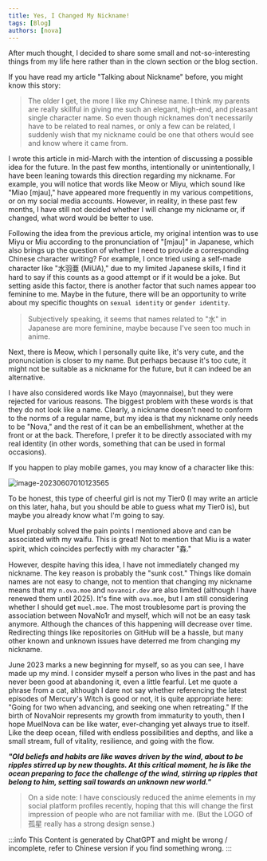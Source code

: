 ---
title: Yes, I Changed My Nickname!
tags: [Blog]
authors: [nova]
---


After much thought, I decided to share some small and not-so-interesting things from my life here rather than in the clown section or the blog section.

<!--truncate-->

If you have read my article "Talking about Nickname" before, you might know this story:

> The older I get, the more I like my Chinese name. I think my parents are really skillful in giving me such an elegant, high-end, and pleasant single character name. So even though nicknames don't necessarily have to be related to real names, or only a few can be related, I suddenly wish that my nickname could be one that others would see and know where it came from.
>

I wrote this article in mid-March with the intention of discussing a possible idea for the future. In the past few months, intentionally or unintentionally, I have been leaning towards this direction regarding my nickname. For example, you will notice that words like Meow or Miyu, which sound like "Miao [mjau]," have appeared more frequently in my various competitions, or on my social media accounts. However, in reality, in these past few months, I have still not decided whether I will change my nickname or, if changed, what word would be better to use.

Following the idea from the previous article, my original intention was to use Miyu or Miu according to the pronunciation of "[mjau]" in Japanese, which also brings up the question of whether I need to provide a corresponding Chinese character writing? For example, I once tried using a self-made character like "水羽亜 (MiUA)," due to my limited Japanese skills, I find it hard to say if this counts as a good attempt or if it would be a joke. But setting aside this factor, there is another factor that such names appear too feminine to me. Maybe in the future, there will be an opportunity to write about my specific thoughts on `sexual identity` or `gender identity`.

> Subjectively speaking, it seems that names related to "水" in Japanese are more feminine, maybe because I've seen too much in anime.

Next, there is Meow, which I personally quite like, it's very cute, and the pronunciation is closer to my name. But perhaps because it's too cute, it might not be suitable as a nickname for the future, but it can indeed be an alternative.

I have also considered words like Mayo (mayonnaise), but they were rejected for various reasons. The biggest problem with these words is that they do not look like a name. Clearly, a nickname doesn't need to conform to the norms of a regular name, but my idea is that my nickname only needs to be "Nova," and the rest of it can be an embellishment, whether at the front or at the back. Therefore, I prefer it to be directly associated with my real identity (in other words, something that can be used in formal occasions).

If you happen to play mobile games, you may know of a character like this:

![image-20230607010123565](https://cdn.ova.moe/img/image-20230607010123565.png)

To be honest, this type of cheerful girl is not my Tier0 (I may write an article on this later, haha, but you should be able to guess what my Tier0 is), but maybe you already know what I'm going to say.

Muel probably solved the pain points I mentioned above and can be associated with my waifu. This is great! Not to mention that Miu is a water spirit, which coincides perfectly with my character "淼."

However, despite having this idea, I have not immediately changed my nickname. The key reason is probably the "sunk cost." Things like domain names are not easy to change, not to mention that changing my nickname means that my `n.ova.moe` and `novanoir.dev` are also limited (although I have renewed them until 2025). It's fine with `ova.moe`, but I am still considering whether I should get `muel.moe`. The most troublesome part is proving the association between NovaNo1r and myself, which will not be an easy task anymore. Although the chances of this happening will decrease over time. Redirecting things like repositories on GitHub will be a hassle, but many other known and unknown issues have deterred me from changing my nickname.

June 2023 marks a new beginning for myself, so as you can see, I have made up my mind. I consider myself a person who lives in the past and has never been good at abandoning it, even a little fearful. Let me quote a phrase from a cat, although I dare not say whether referencing the latest episodes of Mercury's Witch is good or not, it is quite appropriate here: "Going for two when advancing, and seeking one when retreating." If the birth of NovaNoir represents my growth from immaturity to youth, then I hope MuelNova can be like water, ever-changing yet always true to itself. Like the deep ocean, filled with endless possibilities and depths, and like a small stream, full of vitality, resilience, and going with the flow.

***"Old beliefs and habits are like waves driven by the wind, about to be ripples stirred up by new thoughts. At this critical moment, he is like the ocean preparing to face the challenge of the wind, stirring up ripples that belong to him, setting sail towards an unknown new world."***

> On a side note: I have consciously reduced the anime elements in my social platform profiles recently, hoping that this will change the first impression of people who are not familiar with me. (But the LOGO of 孤星 really has a strong design sense.)

:::info
This Content is generated by ChatGPT and might be wrong / incomplete, refer to Chinese version if you find something wrong.
:::

<!-- AI -->
